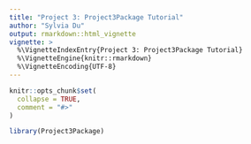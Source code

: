 ```yaml
---
title: "Project 3: Project3Package Tutorial"
author: "Sylvia Du"
output: rmarkdown::html_vignette
vignette: >
  %\VignetteIndexEntry{Project 3: Project3Package Tutorial}
  %\VignetteEngine{knitr::rmarkdown}
  %\VignetteEncoding{UTF-8}
---
```


```r
knitr::opts_chunk$set(
  collapse = TRUE,
  comment = "#>"
)
```

```r
library(Project3Package)
```
